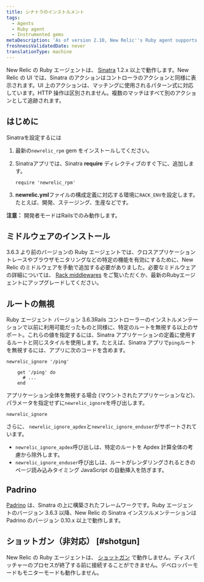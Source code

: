 ```yaml
---
title: シナトラのインストルメント
tags:
  - Agents
  - Ruby agent
  - Instrumented gems
metaDescription: 'As of version 2.10, New Relic''s Ruby agent supports Sinatra 1.2.x or higher.'
freshnessValidatedDate: never
translationType: machine
---
```


New Relic の Ruby エージェントは、 [Sinatra](http://www.sinatrarb.com/) 1.2.x 以上で動作します。New Relic の UI では、Sinatra のアクションはコントローラのアクションと同様に表示されます。UI 上のアクションは、マッチングに使用されるパターン式に対応しています。HTTP 操作は区別されません。複数のマッチはすべて別のアクションとして追跡されます。

## はじめに

Sinatraを設定するには

1. 最新の`newrelic_rpm` gem をインストールしてください。

2. Sinatraアプリでは、Sinatra **require** ディレクティブのすぐ下に、追加します。

   ```
   require 'newrelic_rpm'
   ```

3. **newrelic.yml**ファイルの構成定義に対応する環境に`RACK_ENV`を設定します。たとえば、開発、ステージング、生産などです。

**注意：** 開発者モードはRailsでのみ動作します。

## ミドルウェアのインストール

3.6.3 より前のバージョンの Ruby エージェントでは、クロスアプリケーショントレースやブラウザモニタリングなどの特定の機能を有効にするために、New Relic のミドルウェアを手動で追加する必要がありました。必要なミドルウェアの詳細については、 [Rack middlewares](/docs/ruby/rack-middlewares) をご覧いただくか、最新のRubyエージェントにアップグレードしてください。

## ルートの無視

Ruby エージェント バージョン 3.6.3Rails コントローラーのインストルメンテーションで以前に利用可能だったものと同様に、特定のルートを無視する以上のサポート。これらの値を指定するには、Sinatra アプリケーションの定義に使用するルートと同じスタイルを使用します。たとえば、Sinatra アプリで`ping`ルートを無視するには、アプリに次のコードを含めます。

```
newrelic_ignore '/ping'

    get '/ping' do
      # ...
    end
```

アプリケーション全体を無視する場合 (マウントされたアプリケーションなど)、パラメータを指定せずに`newrelic_ignore`を呼び出します。

```
newrelic_ignore
```

さらに、 `newrelic_ignore_apdex`と`newrelic_ignore_enduser`がサポートされています。

* `newrelic_ignore_apdex`呼び出しは、特定のルートを Apdex 計算全体の考慮から除外します。
* `newrelic_ignore_enduser`呼び出しは、ルートがレンダリングされるときのページ読み込みタイミング JavaScript の自動挿入を防ぎます。

## Padrino

[Padrino](http://www.padrinorb.com/ "リンクが新しいウィンドウで開きます") は、Sinatra の上に構築されたフレームワークです。Ruby エージェントのバージョン 3.6.3 以降、New Relic の Sinatra インスツルメンテーションは Padrino のバージョン 0.10.x 以上で動作します。

## ショットガン（非対応） [#shotgun]

New Relic の Ruby エージェントは、 [ショットガン](http://rubygems.org/gems/shotgun "リンクが新しいウィンドウで開きます") で動作しません。ディスパッチャーのプロセスが終了する前に接続することができません。デベロッパーモードもモニターモードも動作しません。